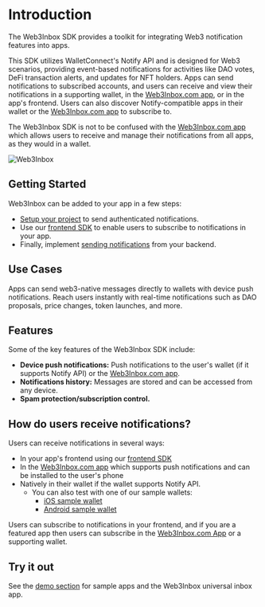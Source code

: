 
# Introduction

The Web3Inbox SDK provides a toolkit for integrating Web3 notification features into apps.

This SDK utilizes WalletConnect's Notify API and is designed for Web3 scenarios, providing event-based notifications for activities like DAO votes, DeFi transaction alerts, and updates for NFT holders. Apps can send notifications to subscribed accounts, and users can receive and view their notifications in a supporting wallet, in the [Web3Inbox.com app](https://app.web3inbox.com), or in the app's frontend. Users can also discover Notify-compatible apps in their wallet or the [Web3Inbox.com app](https://app.web3inbox.com) to subscribe to.

The Web3Inbox SDK is not to be confused with the [Web3Inbox.com app](https://app.web3inbox.com) which allows users to receive and manage their notifications from all apps, as they would in a wallet.

![Web3Inbox](/img/web3wallet-notify-screenshots.jpg)

## Getting Started

Web3Inbox can be added to your app in a few steps:

- [Setup your project](cloud-setup) to send authenticated notifications.
- Use our [frontend SDK](frontend-integration/usage) to enable users to subscribe to notifications in your app.
- Finally, implement [sending notifications](sending-notifications) from your backend.

## Use Cases

Apps can send web3-native messages directly to wallets with device push notifications. Reach users instantly with real-time notifications such as DAO proposals, price changes, token launches, and more.

## Features

Some of the key features of the Web3Inbox SDK include:

- **Device push notifications:** Push notifications to the user's wallet (if it supports Notify API) or the [Web3Inbox.com app](https://app.web3inbox.com).
- **Notifications history:** Messages are stored and can be accessed from any device.
- **Spam protection/subscription control.**

## How do users receive notifications?

Users can receive notifications in several ways:

- In your app's frontend using our [frontend SDK](frontend-integration/usage)
- In the [Web3Inbox.com app](https://app.web3inbox.com) which supports push notifications and can be installed to the user's phone
- Natively in their wallet if the wallet supports Notify API.
  - You can also test with one of our sample wallets:
    - [iOS sample wallet](https://testflight.apple.com/join/09bTAryp)
    - [Android sample wallet](https://appdistribution.firebase.dev/i/d2c86e879abd5a86)

Users can subscribe to notifications in your frontend, and if you are a featured app then users can subscribe in the [Web3Inbox.com App](https://app.web3inbox.com) or a supporting wallet.

## Try it out

See the [demo section](demo) for sample apps and the Web3Inbox universal inbox app.
